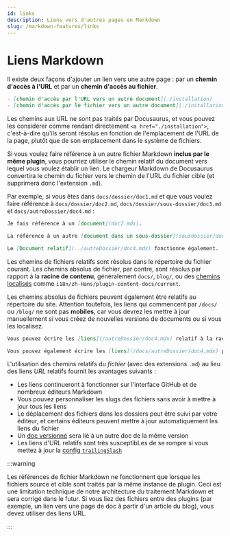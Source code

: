 ```yaml
---
id: links
description: Liens vers d'autres pages en Markdown
slug: /markdown-features/links
---
```


# Liens Markdown

Il existe deux façons d'ajouter un lien vers une autre page : par un **chemin d'accès à l'URL** et par un **chemin d'accès au fichier**.

```md
- [chemin d'accès par l'URL vers un autre document](./installation)
- [chemin d'accès par le fichier vers un autre document](./installation.mdx)
```

Les chemins aux URL ne sont pas traités par Docusaurus, et vous pouvez les considérer comme rendant directement `<a href="./installation">`, c'est-à-dire qu'ils seront résolus en fonction de l'emplacement de l'URL de la page, plutôt que de son emplacement dans le système de fichiers.

Si vous voulez faire référence à un autre fichier Markdown **inclus par le même plugin**, vous pourriez utiliser le chemin relatif du document vers lequel vous voulez établir un lien. Le chargeur Markdown de Docusaurus convertira le chemin du fichier vers le chemin de l'URL du fichier cible (et supprimera donc l'extension `.md`).

Par exemple, si vous êtes dans `docs/dossier/doc1.md` et que vous voulez faire référence à `docs/dossier/doc2.md`, `docs/dossier/sous-dossier/doc3.md` et `docs/autreDossier/doc4.md` :

```md title="docs/folder/doc1.md"
Je fais référence à un [document](doc2.mdx).

La référence à un autre [document dans un sous-dossier](sousdossier/doc3.mdx).

Le [Document relatif](../autreDossier/doc4.mdx) fonctionne également.
```

Les chemins de fichiers relatifs sont résolus dans le répertoire du fichier courant. Les chemins absolus de fichier, par contre, sont résolus par rapport à la **racine de contenu**, généralement `docs/`, `blog/`, ou des [chemins localisés](../../i18n/i18n-tutorial.mdx) comme `i18n/zh-Hans/plugin-content-docs/current`.

Les chemins absolus de fichiers peuvent également être relatifs au répertoire du site. Attention toutefois, les liens qui commencent par `/docs/` ou `/blog/` ne sont pas **mobiles**, car vous devrez les mettre à jour manuellement si vous créez de nouvelles versions de documents ou si vous les localisez.

```md
Vous pouvez écrire les [liens](/autreDossier/doc4.mdx) relatif à la racine du contenu (`/docs/`).

Vous pouvez également écrire les [liens](/docs/autreDossier/doc4.mdx) par rapport au répertoire du site, mais ce n'est pas recommandé.
```

L'utilisation des chemins relatifs du _fichier_ (avec des extensions `.md`) au lieu des liens _URL_ relatifs fournit les avantages suivants :

- Les liens continueront à fonctionner sur l'interface GitHub et de nombreux éditeurs Markdown
- Vous pouvez personnaliser les slugs des fichiers sans avoir à mettre à jour tous les liens
- Le déplacement des fichiers dans les dossiers peut être suivi par votre éditeur, et certains éditeurs peuvent mettre à jour automatiquement les liens du fichier
- Un [doc versionné](../docs/versioning.mdx) sera lié à un autre doc de la même version
- Les liens d'URL relatifs sont très susceptibLes de se rompre si vous mettez à jour la [config `trailingSlash`](../../api/docusaurus.config.js.mdx#trailingSlash)

:::warning

Les références de fichier Markdown ne fonctionnent que lorsque les fichiers source et cible sont traités par la même instance de plugin. Ceci est une limitation technique de notre architecture du traitement Markdown et sera corrigé dans le futur. Si vous liez des fichiers entre des plugins (par exemple, un lien vers une page de doc à partir d'un article du blog), vous devez utiliser des liens URL.

:::
